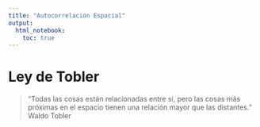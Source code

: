 ```yaml
---
title: "Autocorrelación Espacial"
output:
  html_notebook:
    toc: true
---
```


# Ley de Tobler

> "Todas las cosas están relacionadas entre sí, pero las cosas más próximas en el espacio tienen una relación mayor que las distantes."
Waldo Tobler

```r

```

